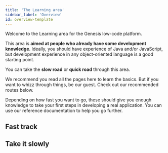 ```yaml
---
title: 'The Learning area'
sidebar_label: 'Overview'
id: overview-template
---
```


Welcome to the Learning area for the Genesis low-code platform.


This area is **aimed at people who already have some development knowledge**. Ideally, you should have experience of Java and/or JavaScript, but development experience in any object-oriented language is a good starting point.



You can take the **slow road** or **quick road** through this area.

We recommend you read all the pages here to learn the basics. But if you want to whizz through things, be our guest. Check out our recommended routes below. 

Depending on how fast you want to go, these should give you enough knowledge to take your first steps in developing a real application. You can use our reference documentation to help you go further.

## Fast track
<Grid container>
    <Grid item xs={12} md={4} sx={{padding: '1%'}}>
        <QuickCard heading="Very simple introduction" link="../getting-started/learn-the-basics/simple-introduction/" text="This introduces you to some terminology and the basic architecture">
        </QuickCard>
    </Grid>
    <Grid item xs={12} md={4} sx={{padding: '1%'}}>
        <QuickCard heading="Pre-requisites" link="../getting-started/quick-start/hardware-and-software/" text="Get the software you need onto your machine; check out our prerequisites">
        </QuickCard>
    </Grid>
    <Grid item xs={12} md={4} sx={{padding: '1%'}}>
        <QuickCard heading="Get started" link="../getting-started/quick-start/" text="Get started straight away. Build the simplest of applications in just a few careful steps.">
        </QuickCard>
    </Grid>
</Grid>

## Take it slowly

<Grid container>
    <Grid item xs={12} md={6} sx={{padding: '1%'}}>
        <QuickCard heading="Very simple introduction" link="../getting-started/learn-the-basics/simple-introduction/" text="If you want to go more slowly, start right at the beginning and look at the sort of applications that have already been built on the Genesis low-code platform">
        </QuickCard>
    </Grid>
    <Grid item xs={12} md={6} sx={{padding: '1%'}}>
        <QuickCard heading="Data model" link="../getting-started/learn-the-basics/data-model/inside-a-fields-dictionary/" text="From there, just progress through each section so that you build up knowledge of the data model and all the key parts on the platform. There's nothing difficult in these sections">
        </QuickCard>
    </Grid>
    <Grid item xs={12} md={6} sx={{padding: '1%'}}>
        <QuickCard heading="Prerequisites" link="../getting-started/quick-start/hardware-and-software/" text="After you have been through all those, you'll be ready to check the pre-requisites">
        </QuickCard>
    </Grid>
    <Grid item xs={12} md={6} sx={{padding: '1%'}}>
        <QuickCard heading="Start building a simple application" link="../getting-started/learn-the-basics/simple-introduction/" text="Once you've completed each of those you'll be ready to start building a simple application">
        </QuickCard>
    </Grid>
</Grid>
